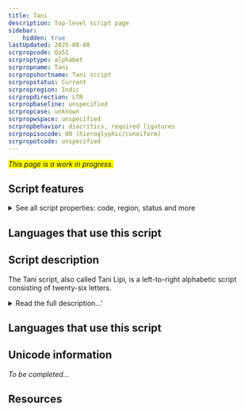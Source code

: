 ```yaml
---
title: Tani
description: Top-level script page
sidebar:
    hidden: true
lastUpdated: 2025-08-08
scrpropcode: Qa51
scrproptype: alphabet
scrpropname: Tani
scrpropshortname: Tani script
scrpropstatus: Current
scrpropregion: Indic
scrpropdirection: LTR
scrpropbaseline: unspecified
scrpropcase: unknown
scrpropwspace: unspecified
scrpropbehavior: diacritics, required ligatures
scrpropisocode: 00 (hieroglyphic/cuneiform)
scrpropotcode: unspecified
---
```


<span style='background-color:yellow'>_This page is a work in progress._</span>


## Script features

<details>
<summary> See all script properties: code, region, status and more</summary>
<ScriptInfo />
</details>

## Languages that use this script

<WsList script='Qa51' wsMax='5' />

## Script description

The Tani script, also called Tani Lipi, is a left-to-right  alphabetic script consisting of twenty-six letters.

<details>
<summary>Read the full description...'</summary>It has limited use in the state of Arunachal Pradesh, India amongst speakers of the Tani sub-family of Tibeto-Burman languages.

The script was invented by Tony Koyu in 2001. It has no genetic relationship to any other writing system, although the shapes of some letters resemble those of Bengali and Latin.

_This script is not currently recognized by the [ISO 15924 standard](http://www.unicode.org/iso15924/), but is included in ScriptSource for research purposes. If you have any information on this script, please add the information to this site. Your contributions can be a great help in refining and expanding the ISO 15924 standard. The [Script Encoding Initiative](http://www.linguistics.berkeley.edu/sei/) is working to support the inclusion of this script in the standard, and contributions here will support their efforts._
</details>

## Languages that use this script

<WsList script='Qa51' wsMax='5' />

## Unicode information

_To be completed..._

## Resources

<ScriptResources detailSummary='seemore' />

